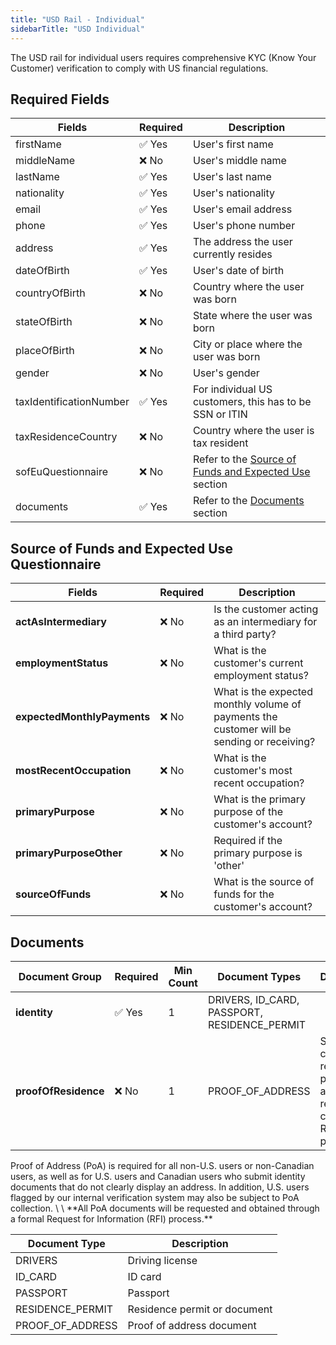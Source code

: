 ```yaml
---
title: "USD Rail - Individual"
sidebarTitle: "USD Individual"
---
```


The USD rail for individual users requires comprehensive KYC (Know Your Customer) verification to comply with US financial regulations.

## Required Fields

| Fields                  | Required | Description                                                                                              |
| ----------------------- | -------- | -------------------------------------------------------------------------------------------------------- |
| firstName               | ✅ Yes    | User's first name                                                                                        |
| middleName              | ❌ No     | User's middle name                                                                                       |
| lastName                | ✅ Yes    | User's last name                                                                                         |
| nationality             | ✅ Yes    | User's nationality                                                                                       |
| email                   | ✅ Yes    | User's email address                                                                                     |
| phone                   | ✅ Yes    | User's phone number                                                                                      |
| address                 | ✅ Yes    | The address the user currently resides                                                                   |
| dateOfBirth             | ✅ Yes    | User's date of birth                                                                                     |
| countryOfBirth          | ❌ No     | Country where the user was born                                                                          |
| stateOfBirth            | ❌ No     | State where the user was born                                                                            |
| placeOfBirth            | ❌ No     | City or place where the user was born                                                                    |
| gender                  | ❌ No     | User's gender                                                                                            |
| taxIdentificationNumber | ✅ Yes    | For individual US customers, this has to be SSN or ITIN                                                  |
| taxResidenceCountry     | ❌ No     | Country where the user is tax resident                                                                   |
| sofEuQuestionnaire      | ❌ No     | Refer to the [Source of Funds and Expected Use](#source-of-funds-and-expected-use-questionnaire) section |
| documents               | ✅ Yes    | Refer to the [Documents](#documents) section                                                             |

## Source of Funds and Expected Use Questionnaire

| Fields                      | Required | Description                                                                                |
| --------------------------- | -------- | ------------------------------------------------------------------------------------------ |
| **actAsIntermediary**       | ❌ No     | Is the customer acting as an intermediary for a third party?                               |
| **employmentStatus**        | ❌ No     | What is the customer's current employment status?                                          |
| **expectedMonthlyPayments** | ❌ No     | What is the expected monthly volume of payments the customer will be sending or receiving? |
| **mostRecentOccupation**    | ❌ No     | What is the customer's most recent occupation?                                             |
| **primaryPurpose**          | ❌ No     | What is the primary purpose of the customer's account?                                     |
| **primaryPurposeOther**     | ❌ No     | Required if the primary purpose is 'other'                                                 |
| **sourceOfFunds**           | ❌ No     | What is the source of funds for the customer's account?                                    |

## Documents

| Document Group       | Required | Min Count | Document Types                               | Description |
| -------------------- | -------- | --------- | -------------------------------------------- | ------------ |
| **identity**         | ✅ Yes    | 1         | DRIVERS, ID_CARD, PASSPORT, RESIDENCE_PERMIT ||
| **proofOfResidence** | ❌ No     | 1         | PROOF_OF_ADDRESS                             | Speeds up compliance review process and reduces the chance of RFI if provided. |

<Info>
  Proof of Address (PoA) is required for all non-U.S. users or non-Canadian users, as well as for U.S. users and Canadian users who submit identity documents that do not clearly display an address. In addition, U.S. users flagged by our internal verification system may also be subject to PoA collection. \
  \
  **All PoA documents will be requested and obtained through a formal Request for Information (RFI) process.**
</Info>

| Document Type    | Description                  |
| ---------------- | ---------------------------- |
| DRIVERS          | Driving license              |
| ID_CARD          | ID card                      |
| PASSPORT         | Passport                     |
| RESIDENCE_PERMIT | Residence permit or document |
| PROOF_OF_ADDRESS | Proof of address document    |